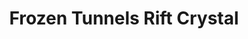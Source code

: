 ---
title: "Frozen Tunnels Rift Crystal"
meta_title: "Frozen Tunnels Rift Crystal craft"
description: "Craft de Frozen Tunnels Rift Crystal"
rank: "s"
draft: false
name: "Frozen Tunnels Rift Crystal"
recipe_img: "https://wiki.pokexgames.com/images/f/f9/Nightmare_Rift.png"
level: 100
craft_time: 3600
result: 1
value_npc: 1
ingredients:
  - name: "Hidden Relic"
    quantity: 120
    item_img: "https://wiki.pokexgames.com/images/3/3d/Hidden_Relic.png"
    value_npc: 1
  - name: "Corrupted Magnet"
    quantity: 16
    item_img: "https://wiki.pokexgames.com/images/0/09/Corrupted-Magnet.gif"
    value_npc: 1
  - name: "Corrupted Champion Belt"
    quantity: 8
    item_img: "https://wiki.pokexgames.com/images/6/6b/Corrupted-Belt-of-Champion.gif"
    value_npc: 1
  - name: "Fire Monkey Hair"
    quantity: 8
    item_img: "https://wiki.pokexgames.com/images/7/7f/Fire_Monkey_Hair.png"
    value_npc: 1
  - name: "Solid Head"
    quantity: 1
    item_img: "https://wiki.pokexgames.com/images/7/74/Solid_Head.png"
    value_npc: 1
---